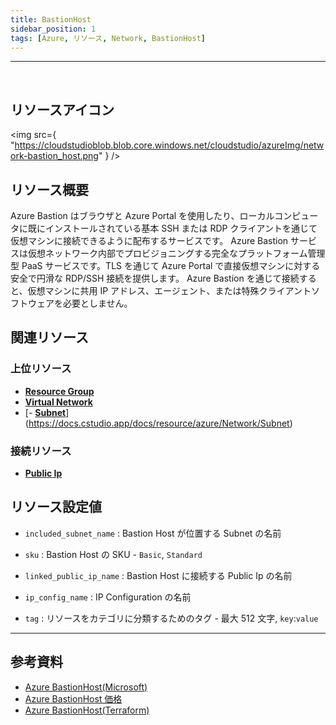 ```yaml
---
title: BastionHost
sidebar_position: 1
tags: [Azure, リソース, Network, BastionHost]
---
```


<hr />
<br />

## リソースアイコン

<img
    src={
        "https://cloudstudioblob.blob.core.windows.net/cloudstudio/azureImg/network-bastion_host.png"
    }
/>

## リソース概要

Azure Bastion はブラウザと Azure Portal を使用したり、ローカルコンピュータに既にインストールされている基本 SSH または RDP クライアントを通じて仮想マシンに接続できるように配布するサービスです。
Azure Bastion サービスは仮想ネットワーク内部でプロビジョニングする完全なプラットフォーム管理型 PaaS サービスです。TLS を通じて Azure Portal で直接仮想マシンに対する安全で円滑な RDP/SSH 接続を提供します。
Azure Bastion を通じて接続すると、仮想マシンに共用 IP アドレス、エージェント、または特殊クライアントソフトウェアを必要としません。

## 関連リソース

### 上位リソース

-   [**Resource Group**](https://docs.cstudio.app/ja/docs/resource/azure/Base/ResourceGroup)
-   [**Virtual Network**](https://docs.cstudio.app/ja/docs/resource/azure/Network/VirtualNetwork)
-   [- [**Subnet**](https://docs.cstudio.app/ja/docs/resource/azure/Network/Subnet)](https://docs.cstudio.app/docs/resource/azure/Network/Subnet)

### 接続リソース

-   [**Public Ip**](https://docs.cstudio.app/ja/docs/resource/azure/Network/PublicIp)

## リソース設定値

-   `included_subnet_name` : Bastion Host が位置する Subnet の名前

-   `sku` : Bastion Host の SKU - `Basic`, `Standard`

-   `linked_public_ip_name` : Bastion Host に接続する Public Ip の名前

-   `ip_config_name` : IP Configuration の名前

-   `tag` : リソースをカテゴリに分類するためのタグ - 最大 512 文字, `key`:`value`

---

## 参考資料

-   [Azure BastionHost(Microsoft)](https://learn.microsoft.com/en-us/azure/bastion/bastion-overview)
-   [Azure BastionHost 価格](https://azure.microsoft.com/en-us/pricing/details/azure-bastion/)
-   [Azure BastionHost(Terraform)](https://registry.terraform.io/providers/hashicorp/azurerm/latest/docs/resources/bastion_host)
